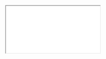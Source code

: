 
<Meta title="Module 1: Foundations/Section 2: Molecules/Footer Bar/Requirements" />

<style>{`
  /* IMPORTANT to get iframes full-screening */
  html { overflow: hidden; }
  .sbdocs { padding: 0; }
  .sbdocs-content { width: calc(100%-2px); max-width: unset;}
`}</style>

<iframe
  src={'http://uxdesign.fmr.com/users/Bethany_Clark/Leap/SmallChange/Web/published-assets/m1-molecule-footer-bar.pdf'}
  style={{ width: '100%', height: '100vh' }}
></iframe>
